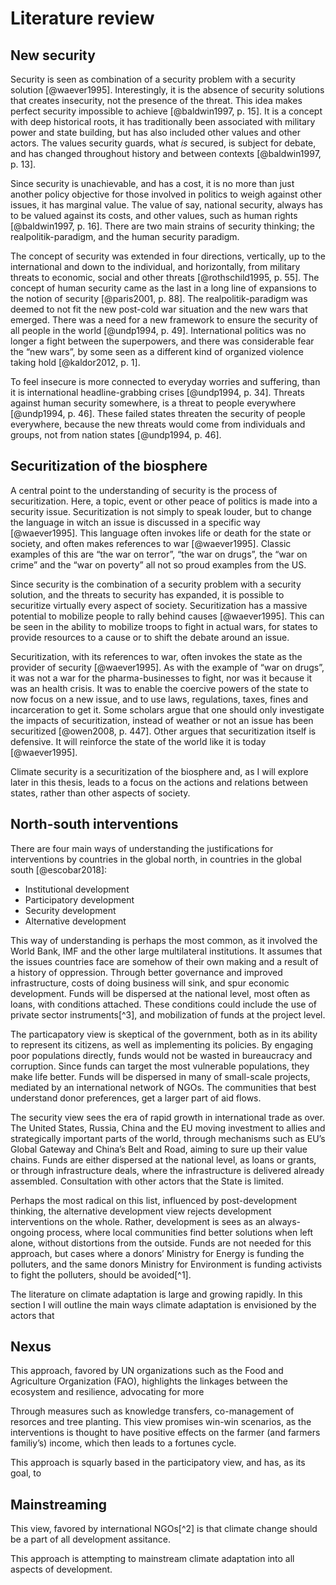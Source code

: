 # Literature review

## New security

Security is seen as combination of a security problem with a security solution [@waever1995]. Interestingly, it is the absence of security solutions that creates insecurity, not the presence of the threat. This idea makes perfect security impossible to achieve [@baldwin1997, p. 15]. It is a concept with deep historical roots, it has traditionally been associated with military power and state building, but has also included other values and other actors. The values security guards, what *is* secured, is subject for debate, and has changed throughout history and between contexts [@baldwin1997, p. 13]. 

Since security is unachievable, and has a cost, it is no more than just another policy objective for those involved in politics to weigh against other issues, it has marginal value. The value of say, national security, always has to be valued against its costs, and other values, such as human rights [@baldwin1997, p. 16]. There are two main strains of security thinking; the realpolitik-paradigm, and the human security paradigm.

The concept of security was extended in four directions, vertically, up to the international and down to the individual, and horizontally, from military threats to economic, social and other threats [@rothschild1995, p. 55]. The concept of human security came as the last in a long line of expansions to the notion of security [@paris2001, p. 88]. The realpolitik-paradigm was deemed to not fit the new post-cold war situation and the new wars that emerged. There was a need for a new framework to ensure the security of all people in the world [@undp1994, p. 49]. International politics was no longer a fight between the superpowers, and there was considerable fear the "new wars", by some seen as a different kind of organized violence taking hold [@kaldor2012, p. 1]. 

To feel insecure is more connected to everyday worries and suffering, than it is international headline-grabbing crises [@undp1994, p. 34]. Threats against human security somewhere, is a threat to people everywhere [@undp1994, p. 46]. These failed states threaten the security of people everywhere, because the new threats would come from individuals and groups, not from nation states [@undp1994, p. 46]. 

## Securitization of the biosphere

A central point to the understanding of security is the process of securitization. Here, a topic, event or other peace of politics is made into a security issue. Securitization is not simply to speak louder, but to change the language in witch an issue is discussed in a specific way [@waever1995]. This language often invokes life or death for the state or society, and often makes references to war [@waever1995]. Classic examples of this are "the war on terror", "the war on drugs", the "war on crime" and the "war on poverty" all not so proud examples from the US. 

Since security is the combination of a security problem with a security solution, and the threats to security has expanded, it is possible to securitize virtually every aspect of society. Securitization has a massive potential to mobilize people to rally behind causes [@waever1995]. This can be seen in the ability to mobilize troops to fight in actual wars, for states to provide resources to a cause or to shift the debate around an issue.

Securitization, with its references to war, often invokes the state as the provider of security [@waever1995]. As with the example of "war on drugs", it was not a war for the pharma-businesses to fight, nor was it because it was an health crisis. It was to enable the coercive powers of the state to now focus on a new issue, and to use laws, regulations, taxes, fines and incarceration to get it. Some scholars argue that one should only investigate the impacts of securitization, instead of weather or not an issue has been securitized [@owen2008, p. 447]. Other argues that securitization itself is defensive. It will reinforce the state of the world like it is today [@waever1995].

Climate security is a securitization of the biosphere and, as I will explore later in this thesis, leads to a focus on the actions and relations between states, rather than other aspects of society. 

## North-south interventions {#sec-dev}

There are four main ways of understanding the justifications for interventions by countries in the global north, in countries in the global south [@escobar2018]:

- Institutional development
- Participatory development
- Security development
- Alternative development

This way of understanding is perhaps the most common, as it involved the World Bank, IMF and the other large multilateral institutions. It assumes that the issues countries face are somehow of their own making and a result of a history of oppression. Through better governance and improved infrastructure, costs of doing business will sink, and spur economic development. Funds will be dispersed at the national level, most often as loans, with conditions attached. These conditions could include the use of private sector instruments[^3], and mobilization of funds at the project level.

The particapatory view is skeptical of the government, both as in its ability to represent its citizens, as well as implementing its policies. By engaging poor populations directly, funds would not be wasted in bureaucracy and corruption. Since funds can target the most vulnerable populations, they make life better. Funds will be dispersed in many of small-scale projects, mediated by an international network of NGOs. The communities that best understand donor preferences, get a larger part of aid flows. 

The security view sees the era of rapid growth in international trade as over. The United States, Russia, China and the EU moving investment to allies and strategically important parts of the world, through mechanisms such as EU's Global Gateway and China's Belt and Road, aiming to sure up their value chains. Funds are either dispersed at the national level, as loans or grants, or through infrastructure deals, where the infrastructure is delivered already assembled. Consultation with other actors that the State is limited. 

Perhaps the most radical on this list, influenced by post-development thinking, the alternative development view rejects development interventions on the whole. Rather, development is sees as an always-ongoing process, where local communities find better solutions when left alone, without distortions from the outside. Funds are not needed for this approach, but cases where a donors' Ministry for Energy is funding the polluters, and the same donors Ministry for Environment is funding activists to fight the polluters, should be avoided[^1]. 

The literature on climate adaptation is large and growing rapidly. In this section I will outline the main ways climate adaptation is envisioned by the actors that 

## Nexus {#sec-nexus}

This approach, favored by UN organizations such as the Food and Agriculture Organization (FAO), highlights the linkages between the ecosystem and resilience, advocating for more 

Through measures such as knowledge transfers, co-management of resorces and tree planting. This view promises win-win scenarios, as the interventions is thought to have positive effects on the farmer (and farmers familiy's) income, which then leads to a fortunes cycle. 

This approach is squarly based in the participatory view, and has, as its goal, to 

## Mainstreaming

This view, favored by international NGOs[^2] is that climate change should be a part of all development assitance. 

This approach is attempting to mainstream climate adaptation into all aspects of development. 
